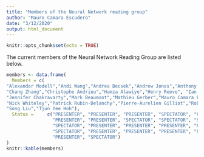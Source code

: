 ```yaml
---
title: "Members of the Neural Network reading group"
author: "Mauro Camara Escudero"
date: "3/12/2020"
output: html_document
---
```


```r
knitr::opts_chunk$set(echo = TRUE)
```

The current members of the Neural Network Reading Group are listed below.
```r

members <- data.frame(
  Members = c(
"Alexander Modell","Andi Wang","Andrea Becsek","Andrew Jones","Anthony Lee",
"Chang Zhang","Christophe Andrieu","Hamza Alawiye","Henry Reeve", "Ian Gallagher", 
"Jennifer Chakravarty","Mark Beaumont","Mathieu Gerber","Mauro Camara Escudero","Mingxuan Yi",
"Nick Whiteley","Patrick Rubin-Delanchy","Pierre-Aurelien Gilliot","Robert Allison","Sam Tickle",
"Song Liu","Tjun Yee Hoh"),
  Status =     c("PRESENTER", "PRESENTER", "PRESENTER", "SPECTATOR", "PRESENTER", 
                 "PRESENTER", "PRESENTER", "SPECTATOR", "SPECTATOR", "SPECTATOR",
                 "SPECTATOR", "PRESENTER", "PRESENTER", "PRESENTER", "PRESENTER", 
                 "SPECTATOR", "PRESENTER", "PRESENTER", "PRESENTER", "PRESENTER", 
                 "PRESENTER", "SPECTATOR")
)
knitr::kable(members)
```

